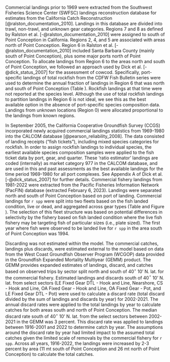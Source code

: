 
Commercial landings prior to 1969 were extracted from the Southwest Fisheries Science Center (SWFSC) landings reconstruction database for estimates from the California Catch Reconstruction [@ralston_documentation_2010]. Landings in this database are divided into trawl, non-trawl, and unknown gear categories. Regions 7 and 8 as defined by Ralston et al. [-@ralston_documentation_2010] were assigned to south of Point Conception in California. Regions 2, 4, and 5 are associated with areas north of Point Conception. Region 6 in Ralston et al. [-@ralston_documentation_2010] included Santa Barbara County (mainly south of Point Conception), plus some major ports north of Point Conception. To allocate landings from Region 6 to the areas north and south of Point Conception, we followed an approach used by Dick et al. [-@dick_status_2007] for the assessment of cowcod. Specifically, port-specific landings of total rockfish from the CDFW Fish Bulletin series were used to determine the annual fraction of landings in Region 6 that was north and south of Point Conception (Table \ref{tab:com-ratio}). Rockfish landings at that time were not reported at the species level. Although the use of total rockfish landings to partition landings in Region 6 is not ideal, we see this as the best available option in the absence of port-specific species composition data. Landings from unknown locations (Region 0) were allocated proportional to the landings from known regions. 

In September 2005, the California Cooperative Groundfish Survey (CCGS) incorporated newly acquired commercial landings statistics from 1969-1980 into the CALCOM database [@pearson_reliability_2008]. The data consisted of landing receipts ("fish tickets"), including mixed species categories for rockfish. In order to assign rockfish landings to individual species, the earliest available species composition samples were applied to the fish ticket data by port, gear, and quarter. These 'ratio estimator' landings are coded (internally) as market category 977 in the CALCOM database, and are used in this and past assessments as the best available landings for the time period 1969-1980 for all port complexes. See Appendix A of Dick et al. [-@dick_status_2007] for further details.
Commercial fishery landings from 1981-2022 were extracted from the Pacific Fisheries Information Network (PacFIN) database (extracted February 6, 2023). Landings were separated north and south of Point Conception based on port of landing. Commercial landings for `r spp` were split into two fleets based on the fish landed condition, live or dead, and aggregated across gear types (Table \ref{tab:allcatches} and Figure \ref{fig:catch}). The selection of this fleet structure was based on potential differences in selectivity by the fishery based on fish landed condition where the live fish fishery may be targeting fish of particular sizes (i.e., plate sized). The first year where  fish were observed to be landed live for `r spp` in the area south of Point Conception was 1994. 

Discarding was not estimated within the model. The commercial catches, landings plus discards, were estimated external to the model based on data from the West Coast Groundfish Observer Program (WCGOP) data provided in the Groundfish Expanded Mortality Multiyear (GEMM) product. The GEMM provides expanded estimates of landings, discard, and catches based on observed trips by sector split north and south of 40$^\circ$ 10' N. lat. for the commercial fishery. Estimated landings and discards south of 40$^\circ$ 10' N. lat. from select sectors (LE Fixed Gear DTL - Hook and Line, Nearshore, CS - Hook and Line, OA Fixed Gear - Hook and Line, OA Fixed Gear - Pot, and LE Fixed Gear DTL - Pot) were used to calculate a discard rate (total discard divided by the sum of landings and discards by year) for 2002-2021. The annual discard rates were applied to the total landings by year to calculate catches for both areas south and north of Point Conception. The median discard rate south of 40$^\circ$ 10' N. lat. from the select sectors between 2002-2021 in the GEMM was 3 percent. This discard rate was applied to landings between 1916-2001 and 2022 to determine catch by year. The assumptions around the discard rate by year had limited impact to the assumed total catches given the limited scale of removals by the commercial fishery for `r spp`. Across all years, 1916-2022, the landings were increased by 2-3 percent by area (11 mt south of Point Conception and 26 mt north of Point Conception) to calculate the total catches.

